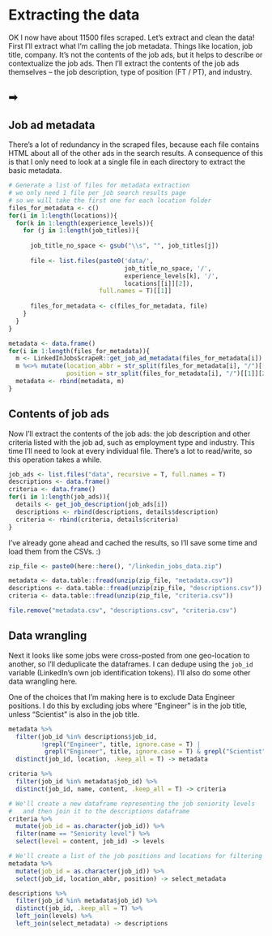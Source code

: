 

# Extracting the data {.tabset}

OK I now have about 11500 files scraped. Let's extract and clean the data! First I'll extract what I'm calling the job metadata. Things like location, job title, company. It's not the contents of the job ads, but it helps to describe or contextualize the job ads. Then I'll extract the contents of the job ads themselves -- the job description, type of position (FT / PT), and industry.

##  <span>➡</span>

## Job ad metadata

There's a lot of redundancy in the scraped files, because each file contains HTML about all of the other ads in the search results. A consequence of this is that I only need to look at a single file in each directory to extract the basic metadata.

```r
# Generate a list of files for metadata extraction
# we only need 1 file per job search results page
# so we will take the first one for each location folder
files_for_metadata <- c()
for(i in 1:length(locations)){
  for(k in 1:length(experience_levels)){
    for (j in 1:length(job_titles)){
      
      job_title_no_space <- gsub("\\s", "", job_titles[j])
      
      file <- list.files(paste0('data/',
                                job_title_no_space, '/',
                                experience_levels[k], '/',
                                locations[[i]][2]),
                         full.names = T)[[1]]
      
      files_for_metadata <- c(files_for_metadata, file)
    }
  }
}

metadata <- data.frame()
for(i in 1:length(files_for_metadata)){
  m <- LinkedInJobsScrapeR::get_job_ad_metadata(files_for_metadata[i])
  m %<>% mutate(location_abbr = str_split(files_for_metadata[i], "/")[[1]][4],
                position = str_split(files_for_metadata[i], "/")[[1]][2])
  metadata <- rbind(metadata, m)
}
```

## Contents of job ads

Now I'll extract the contents of the job ads: the job description and other criteria listed with the job ad, such as employment type and industry. This time I'll need to look at every individual file. There's a lot to read/write, so this operation takes a while.

```r
job_ads <- list.files("data", recursive = T, full.names = T)
descriptions <- data.frame()
criteria <- data.frame()
for(i in 1:length(job_ads)){
  details <- get_job_description(job_ads[i])
  descriptions <- rbind(descriptions, details$description)
  criteria <- rbind(criteria, details$criteria)
}
```

I've already gone ahead and cached the results, so I'll save some time and load them from the CSVs. :)

```r
zip_file <- paste0(here::here(), "/linkedin_jobs_data.zip")

metadata <- data.table::fread(unzip(zip_file, "metadata.csv"))
descriptions <- data.table::fread(unzip(zip_file, "descriptions.csv"))
criteria <- data.table::fread(unzip(zip_file, "criteria.csv"))

file.remove("metadata.csv", "descriptions.csv", "criteria.csv")
```

## Data wrangling

Next it looks like some jobs were cross-posted from one geo-location to another, so I'll deduplicate the dataframes. I can dedupe using the `job_id` variable (LinkedIn's own job identification tokens). I'll also do some other data wrangling here.

One of the choices that I'm making here is to exclude Data Engineer positions. I do this by excluding jobs where "Engineer" is in the job title, unless "Scientist" is also in the job title.

```r
metadata %>%
  filter(job_id %in% descriptions$job_id,
         !grepl("Engineer", title, ignore.case = T) | 
          grepl("Engineer", title, ignore.case = T) & grepl("Scientist", title, ignore.case = T)) %>%
  distinct(job_id, location, .keep_all = T) -> metadata

criteria %>%
  filter(job_id %in% metadata$job_id) %>%
  distinct(job_id, name, content, .keep_all = T) -> criteria

# We'll create a new dataframe representing the job seniority levels
#   and then join it to the descriptions dataframe
criteria %>%
  mutate(job_id = as.character(job_id)) %>%
  filter(name == "Seniority level") %>%
  select(level = content, job_id) -> levels

# We'll create a list of the job positions and locations for filtering later
metadata %>%
  mutate(job_id = as.character(job_id)) %>%
  select(job_id, location_abbr, position) -> select_metadata

descriptions %>%
  filter(job_id %in% metadata$job_id) %>%
  distinct(job_id, .keep_all = T) %>%
  left_join(levels) %>%
  left_join(select_metadata) -> descriptions
```

